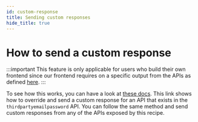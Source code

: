 ```yaml
---
id: custom-response
title: Sending custom responses
hide_title: true
---
```


<!-- COPY DOCS -->
<!-- ./session/advanced-customizations/apis-override/custom-response.mdx -->


# How to send a custom response

:::important
This feature is only applicable for users who build their own frontend since our frontend requires on a specific output from the APIs as defined [here](https://supertokens.io/docs/fdi).
:::

To see how this works, you can have a look at [these docs](/docs/thirdpartyemailpassword/advanced-customizations/apis-override/custom-response). This link shows how to override and send a custom response for an API that exists in the `thirdpartyemailpassword` API. You can follow the same method and send custom responses from any of the APIs exposed by this recipe.